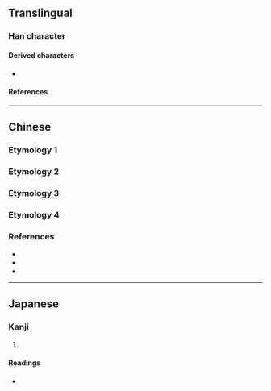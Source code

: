 {{character info/new}}
==Translingual==

===Han character===
{{Han char|rn=27|rad=厂|as=03|sn=5|four=71241|canj=MMJ|ids=⿸厂干}}

====Derived characters====
* {{l|mul|[[𠰑]], [[㟁]], [[𣳙]], [[𧦡]], [[𧻀]], [[𩿫]], [[𪴪]], [[𢆌]], [[𪣄]], [[岸]]}}

====References====
{{Han ref|kx=0160.210|dkj=02896|hdz=10068.060|uh=5388}}

----

==Chinese==

===Etymology 1===
{{zh-see|厂|v}}

===Etymology 2===
{{zh-see|岸|a}}

===Etymology 3===
{{zh-see|𠨭|v}}

===Etymology 4===
{{zh-see|斥|v}}

===References===
* {{R:twedu|B00277-001}}
* {{R:twedu|C00905-004}}
* {{R:twedu|A01752-008}}

----

==Japanese==

===Kanji===
{{ja-kanji|grade=|rs=厂03}}

# {{defn|lang=ja|sort=厂03}}

====Readings====
* {{ja-readings|on=かん}}
